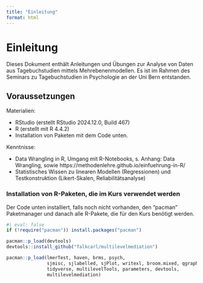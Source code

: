```yaml
---
title: "Einleitung"
format: html
---
```


# Einleitung

Dieses Dokument enthält Anleitungen und Übungen zur Analyse von Daten aus Tagebuchstudien mittels Mehrebenenmodellen. Es ist im Rahmen des Seminars zu Tagebuchstudien in Psychologie an der Uni Bern entstanden.

## Voraussetzungen

Materialien: 

- RStudio (erstellt RStudio 2024.12.0, Build 467)
- R (erstellt mit R 4.4.2)
- Installation von Paketen mit dem Code unten.


Kenntnisse:

- Data Wrangling in R, Umgang mit R-Notebooks, s. Anhang: Data Wrangling, sowie https://methodenlehre.github.io/einfuehrung-in-R/
- Statistisches Wissen zu linearen Modellen (Regressionen) und Testkonstruktion (Likert-Skalen, Reliabilitätsanalyse)

### Installation von R-Paketen, die im Kurs verwendet werden

Der Code unten installiert, falls noch nicht vorhanden, den "pacman" Paketmanager und danach alle R-Pakete, die für den Kurs benötigt werden.

```r
#| eval: false
if (!require("pacman")) install.packages("pacman")

pacman::p_load(devtools)
devtools::install_github("falkcarl/multilevelmediation")

pacman::p_load(lmerTest, haven, brms, psych,
               sjmisc, sjlabelled, sjPlot, writexl, broom.mixed, qgraph,
               tidyverse, multilevelTools, parameters, devtools,
               multilevelmediation)
```

